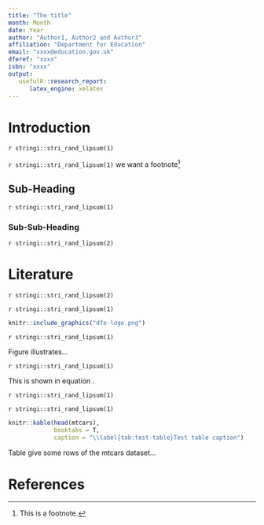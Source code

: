 ```yaml
---
title: "The title"
month: Month
date: Year
author: "Author1, Author2 and Author3"
affiliation: "Department for Education"
email: "xxxx@education.gov.uk"
dferef: "xxxx"
isbn: "xxxx"
output: 
   usefulR::research_report:
      latex_engine: xelatex
---
```


# Introduction

`r stringi::stri_rand_lipsum(1)`

`r stringi::stri_rand_lipsum(1)` we want a footnote[^about]

[^about]: This is a footnote.


## Sub-Heading

`r stringi::stri_rand_lipsum(1)`

### Sub-Sub-Heading

`r stringi::stri_rand_lipsum(2)`

# Literature

`r stringi::stri_rand_lipsum(2)`

`r stringi::stri_rand_lipsum(1)`

```r

knitr::include_graphics("dfe-logo.png")

```

`r stringi::stri_rand_lipsum(1)`

Figure \ref{fig:test-fig} illustrates...

`r stringi::stri_rand_lipsum(1)`

This is shown in equation \ref{eq:firsteq}.

`r stringi::stri_rand_lipsum(1)`

   \begin{equation}
     P(E_{i,g,a} = 1 | E_{i,g,a-1} = 1) = \Phi(\alpha_{0,g,a} + \alpha_{1,g,a}r_{i,g,a-1})
     \label{eq:firsteq}
   \end{equation}
   
`r stringi::stri_rand_lipsum(1)`

```r

knitr::kable(head(mtcars),
             booktabs = T,
             caption = "\\label{tab:test-table}Test table caption")

```

Table \ref{tab:test-table} give some rows of the mtcars dataset...

\newpage{}
# References
